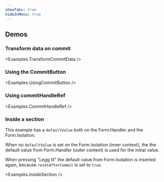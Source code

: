 ```yaml
---
showTabs: true
hideInMenu: true
---
```



## Demos

### Transform data on commit

<Examples.TransformCommitData />

### Using the CommitButton

<Examples.UsingCommitButton />

### Using commitHandleRef

<Examples.CommitHandleRef />

### Inside a section

This example has a `defaultValue` both on the Form.Handler and the Form.Isolation.

When no `defaultValue` is set on the Form.Isolation (inner context), the the default value from Form.Handler (outer context) is used for the initial value.

When pressing "Legg til" the default value from Form.Isolation is inserted again, because `resetAfterCommit` is set to `true`.

<Examples.InsideSection />
